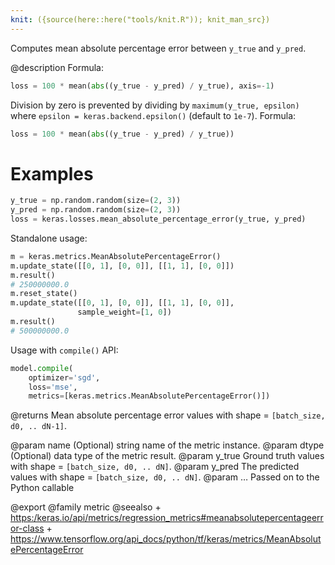 ```yaml
---
knit: ({source(here::here("tools/knit.R")); knit_man_src})
---
```

Computes mean absolute percentage error between `y_true` and `y_pred`.

@description
Formula:

```python
loss = 100 * mean(abs((y_true - y_pred) / y_true), axis=-1)
```

Division by zero is prevented by dividing by `maximum(y_true, epsilon)`
where `epsilon = keras.backend.epsilon()`
(default to `1e-7`).
Formula:

```python
loss = 100 * mean(abs((y_true - y_pred) / y_true))
```

# Examples
```python
y_true = np.random.random(size=(2, 3))
y_pred = np.random.random(size=(2, 3))
loss = keras.losses.mean_absolute_percentage_error(y_true, y_pred)
```
Standalone usage:

```python
m = keras.metrics.MeanAbsolutePercentageError()
m.update_state([[0, 1], [0, 0]], [[1, 1], [0, 0]])
m.result()
# 250000000.0
m.reset_state()
m.update_state([[0, 1], [0, 0]], [[1, 1], [0, 0]],
               sample_weight=[1, 0])
m.result()
# 500000000.0
```

Usage with `compile()` API:

```python
model.compile(
    optimizer='sgd',
    loss='mse',
    metrics=[keras.metrics.MeanAbsolutePercentageError()])
```

@returns
Mean absolute percentage error values with shape = `[batch_size, d0, ..
dN-1]`.

@param name (Optional) string name of the metric instance.
@param dtype (Optional) data type of the metric result.
@param y_true Ground truth values with shape = `[batch_size, d0, .. dN]`.
@param y_pred The predicted values with shape = `[batch_size, d0, .. dN]`.
@param ... Passed on to the Python callable

@export
@family metric
@seealso
+ <https:/keras.io/api/metrics/regression_metrics#meanabsolutepercentageerror-class>
+ <https://www.tensorflow.org/api_docs/python/tf/keras/metrics/MeanAbsolutePercentageError>

